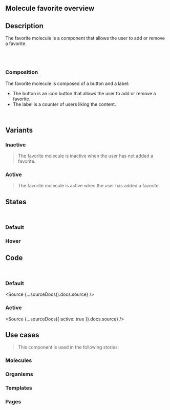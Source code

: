 
<Meta title="Molecules/Favorite/Overview" />

## Molecule favorite overview

## Description

The favorite molecule is a component that allows the user to add or remove a favorite.

<br />
<br />

### Composition

The favorite molecule is composed of a button and a label:

- The button is an icon button that allows the user to add or remove a favorite.
- The label is a counter of users liking the content.

<br />

## Variants

### Inactive

> The favorite molecule is inactive when the user has not added a favorite.

<Canvas>
  <Story id="molecules-favorite--favorite"></Story>
</Canvas>

### Active

> The favorite molecule is active when the user has added a favorite.

<Canvas>
  <Story id="molecules-favorite--favorite-active"></Story>
</Canvas>

## States

<br />

### Default

<Canvas>
  <Story id="molecules-favorite--favorite"></Story>
  <Story id="molecules-favorite--favorite-active"></Story>
</Canvas>

### Hover

<Canvas>
  <Story id="molecules-favorite--favorite-hover"></Story>
  <Story id="molecules-favorite--favorite-active-hover"></Story>
</Canvas>

## Code

<br />

### Default

<Source {...sourceDocs().docs.source} />

### Active

<Source {...sourceDocs({ active: true }).docs.source} />

## Use cases

> This component is used in the following stories:

### Molecules

### Organisms

### Templates

### Pages
